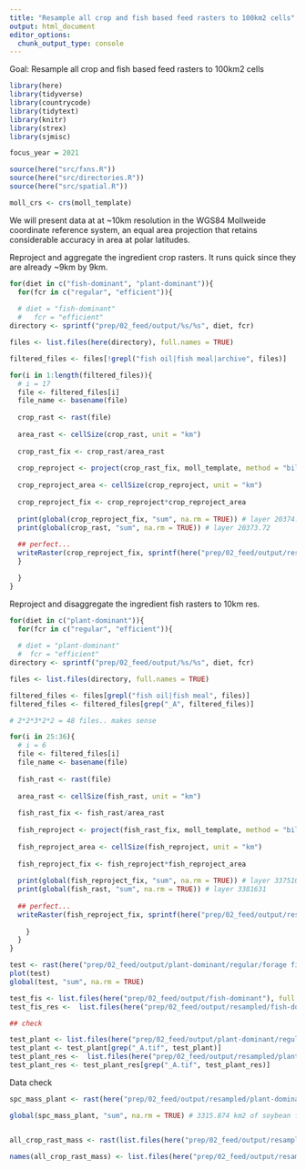 ```yaml
---
title: "Resample all crop and fish based feed rasters to 100km2 cells"
output: html_document
editor_options: 
  chunk_output_type: console
---
```


Goal: Resample all crop and fish based feed rasters to 100km2 cells

```r

library(here)
library(tidyverse)
library(countrycode)
library(tidytext)
library(knitr)
library(strex)
library(sjmisc)

focus_year = 2021

source(here("src/fxns.R"))
source(here("src/directories.R"))
source(here("src/spatial.R"))

moll_crs <- crs(moll_template)

```

We will present data at at ~10km resolution in the WGS84 Mollweide coordinate reference system, an equal area projection that retains considerable accuracy in area at polar latitudes.

Reproject and aggregate the ingredient crop rasters. It runs quick since they are already ~9km by 9km.

```r

for(diet in c("fish-dominant", "plant-dominant")){
  for(fcr in c("regular", "efficient")){
  
  # diet = "fish-dominant"
  #   fcr = "efficient"
directory <- sprintf("prep/02_feed/output/%s/%s", diet, fcr)

files <- list.files(here(directory), full.names = TRUE)

filtered_files <- files[!grepl("fish oil|fish meal|archive", files)]

for(i in 1:length(filtered_files)){
  # i = 17
  file <- filtered_files[i]
  file_name <- basename(file)
  
  crop_rast <- rast(file)
  
  area_rast <- cellSize(crop_rast, unit = "km")
  
  crop_rast_fix <- crop_rast/area_rast
  
  crop_reproject <- project(crop_rast_fix, moll_template, method = "bilinear")
  
  crop_reproject_area <- cellSize(crop_reproject, unit = "km")
  
  crop_reproject_fix <- crop_reproject*crop_reproject_area
  
  print(global(crop_reproject_fix, "sum", na.rm = TRUE)) # layer 20374.35
  print(global(crop_rast, "sum", na.rm = TRUE)) # layer 20373.72
  
  ## perfect... 
  writeRaster(crop_reproject_fix, sprintf(here("prep/02_feed/output/resampled/%s/%s/%s"), diet,fcr, file_name), overwrite = TRUE)
  }

  }
}

```


Reproject and disaggregate the ingredient fish rasters to 10km res.

```r

for(diet in c("plant-dominant")){
  for(fcr in c("regular", "efficient")){
  
  # diet = "plant-dominant"
  #  fcr = "efficient"
directory <- sprintf("prep/02_feed/output/%s/%s", diet, fcr)

files <- list.files(directory, full.names = TRUE)

filtered_files <- files[grepl("fish oil|fish meal", files)]
filtered_files <- filtered_files[grep("_A", filtered_files)]

# 2*2*3*2*2 = 48 files.. makes sense

for(i in 25:36){
  # i = 6
  file <- filtered_files[i]
  file_name <- basename(file)
  
  fish_rast <- rast(file)
  
  area_rast <- cellSize(fish_rast, unit = "km")
  
  fish_rast_fix <- fish_rast/area_rast
  
  fish_reproject <- project(fish_rast_fix, moll_template, method = "bilinear")
  
  fish_reproject_area <- cellSize(fish_reproject, unit = "km")
  
  fish_reproject_fix <- fish_reproject*fish_reproject_area
  
  print(global(fish_reproject_fix, "sum", na.rm = TRUE)) # layer 3375102
  print(global(fish_rast, "sum", na.rm = TRUE)) # layer 3381631
  
  ## perfect... 
  writeRaster(fish_reproject_fix, sprintf(here("prep/02_feed/output/resampled/%s/%s/%s"), diet, fcr, file_name), overwrite = TRUE)
  
    }
  }
}

test <- rast(here("prep/02_feed/output/plant-dominant/regular/forage fish_fish oil_economic_benthic_catch_A.tif"))
plot(test)
global(test, "sum", na.rm = TRUE)

test_fis <- list.files(here("prep/02_feed/output/fish-dominant"), full.names = TRUE, recursive = TRUE)
test_fis_res <-  list.files(here("prep/02_feed/output/resampled/fish-dominant"), full.names = TRUE, recursive = TRUE)

## check 

test_plant <- list.files(here("prep/02_feed/output/plant-dominant/regular"), full.names = TRUE, recursive = TRUE)
test_plant <- test_plant[grep("_A.tif", test_plant)]
test_plant_res <-  list.files(here("prep/02_feed/output/resampled/plant-dominant/regular"), full.names = TRUE, recursive = TRUE) # ok missing some here...
test_plant_res <- test_plant_res[grep("_A.tif", test_plant_res)]

```


Data check 

```r
spc_mass_plant <- rast(here("prep/02_feed/output/resampled/plant-dominant/Soybean_soy protein concentrate_mass_A.tif"))

global(spc_mass_plant, "sum", na.rm = TRUE) # 3315.874 km2 of soybean for SPC globally


all_crop_rast_mass <- rast(list.files(here("prep/02_feed/output/resampled/plant-dominant/"), pattern = "mass_A.tif", full.names = TRUE))

names(all_crop_rast_mass) <- list.files(here("prep/02_feed/output/resampled/plant-dominant/"), pattern = "mass_A.tif")

```

